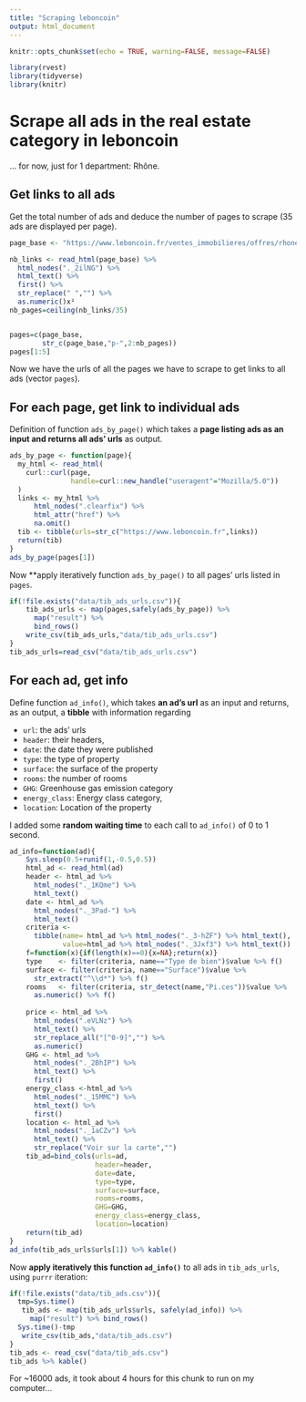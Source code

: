 ```yaml
---
title: "Scraping leboncoin"
output: html_document
---
```


```r
knitr::opts_chunk$set(echo = TRUE, warning=FALSE, message=FALSE)
```

```r
library(rvest)
library(tidyverse)
library(knitr)
```

# Scrape all ads in the real estate category in leboncoin

... for now, just for 1 department: Rhône.

## Get links to all ads

Get the total number of ads and deduce the number of pages to scrape (35 ads are displayed per page).

```r
page_base <- "https://www.leboncoin.fr/ventes_immobilieres/offres/rhone_alpes/rhone/"

nb_links <- read_html(page_base) %>% 
  html_nodes("._2ilNG") %>%
  html_text() %>% 
  first() %>% 
  str_replace(" ","") %>% 
  as.numeric()x²
nb_pages=ceiling(nb_links/35)


pages=c(page_base,
        str_c(page_base,"p-",2:nb_pages))
pages[1:5]
```
Now we have the urls of all the pages we have to scrape to get links to all ads (vector `pages`).

## For each page, get link to individual ads

Definition of function `ads_by_page()` which takes a **page listing ads as an input and returns all ads' urls** as output.

```r
ads_by_page <- function(page){
  my_html <- read_html(
    curl::curl(page,
               handle=curl::new_handle("useragent"="Mozilla/5.0"))
  )
  links <- my_html %>%
      html_nodes(".clearfix") %>% 
      html_attr("href") %>% 
      na.omit()  
  tib <- tibble(urls=str_c("https://www.leboncoin.fr",links)) 
  return(tib)
}  
ads_by_page(pages[1])
```

Now **apply iteratively function `ads_by_page()` to all pages' urls listed in `pages`.

```r
if(!file.exists("data/tib_ads_urls.csv")){
    tib_ads_urls <- map(pages,safely(ads_by_page)) %>%
      map("result") %>% 
      bind_rows()
    write_csv(tib_ads_urls,"data/tib_ads_urls.csv")
}
tib_ads_urls=read_csv("data/tib_ads_urls.csv")
```

## For each ad, get info

Define function `ad_info()`, which takes **an ad's url** as an input and returns, as an output, a **tibble** with information regarding

- `url`: the ads' urls
- `header`: their headers,
- `date`: the date they were published
- `type`: the type of property
- `surface`: the surface of the property
- `rooms`: the number of rooms
- `GHG`: Greenhouse gas emission category
- `energy_class`: Energy class category,
- `location`: Location of the property

I added some **random waiting time** to each call to `ad_info()` of 0 to 1 second.

```r
ad_info=function(ad){
    Sys.sleep(0.5+runif(1,-0.5,0.5))
    html_ad <- read_html(ad)
    header <- html_ad %>% 
      html_nodes("._1KQme") %>% 
      html_text()
    date <- html_ad %>% 
      html_nodes("._3Pad-") %>% 
      html_text()
    criteria <- 
      tibble(name= html_ad %>% html_nodes("._3-hZF") %>% html_text(),
             value=html_ad %>% html_nodes("._3Jxf3") %>% html_text()) 
    f=function(x){if(length(x)==0){x=NA};return(x)}
    type    <- filter(criteria, name=="Type de bien")$value %>% f()
    surface <- filter(criteria, name=="Surface")$value %>%
      str_extract("^\\d*") %>% f()
    rooms   <- filter(criteria, str_detect(name,"Pi.ces"))$value %>% 
      as.numeric() %>% f()
   
    price <- html_ad %>% 
      html_nodes(".eVLNz") %>% 
      html_text() %>% 
      str_replace_all("[^0-9]","") %>% 
      as.numeric()
    GHG <- html_ad %>% 
      html_nodes("._2BhIP") %>% 
      html_text() %>% 
      first()
    energy_class <-html_ad %>% 
      html_nodes("._15MMC") %>% 
      html_text() %>% 
      first()
    location <- html_ad %>% 
      html_nodes("._1aCZv") %>% 
      html_text() %>% 
      str_replace("Voir sur la carte","")
    tib_ad=bind_cols(urls=ad,
                     header=header,
                     date=date,
                     type=type,
                     surface=surface,
                     rooms=rooms,
                     GHG=GHG,
                     energy_class=energy_class,
                     location=location)
    return(tib_ad)
}
ad_info(tib_ads_urls$urls[1]) %>% kable()
```

Now **apply iteratively this function `ad_info()`** to all ads in `tib_ads_urls`, using `purrr` iteration:

```r
if(!file.exists("data/tib_ads.csv")){
  tmp=Sys.time()
   tib_ads <- map(tib_ads_urls$urls, safely(ad_info)) %>% 
     map("result") %>% bind_rows()
  Sys.time()-tmp
   write_csv(tib_ads,"data/tib_ads.csv")
}
tib_ads <- read_csv("data/tib_ads.csv")
tib_ads %>% kable()
```

For ~16000 ads, it took about 4 hours for this chunk to run on my computer...
